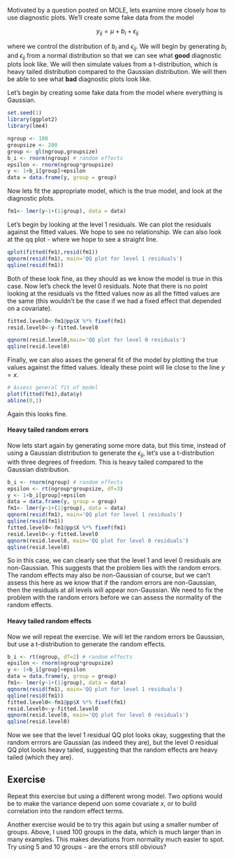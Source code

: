 Motivated by a question posted on MOLE, lets examine more closely how to use diagnostic plots. We'll create some fake data from the model

$$y_{ij} = \mu + b_i + \epsilon_{ij}$$

where we control the distribution of $b_i$ and $\epsilon_{ij}$. We will begin by generating $b_i$ and $\epsilon_{ij}$ from a normal distribution so that we can see what **good** diagnostic plots look like. We will then simulate values from a t-distribution, which is heavy tailed distribution compared to the Gaussian distribution. We will then be able to see what **bad** diagnostic plots look like.

Let's begin by creating some fake data from the model where everything is Gaussian.

```r
set.seed(1)
library(ggplot2)
library(lme4)

ngroup <- 100
groupsize <- 200
group <- gl(ngroup,groupsize)
b_i <- rnorm(ngroup) # random effects
epsilon <- rnorm(ngroup*groupsize)
y <- 1+b_i[group]+epsilon
data = data.frame(y, group = group)
```


Now lets fit the appropriate model, which is the true model, and look at the diagnostic plots.

```r
fm1<- lmer(y~1+(1|group), data = data)
```

Let's begin by looking at the level 1 residuals. We can plot the residuals against the  fitted values. We hope to see no relationship. We can also look at the qq plot - where we hope to see a straight line.

```r
qplot(fitted(fm1),resid(fm1))
qqnorm(resid(fm1), main='QQ plot for level 1 residuals')
qqline(resid(fm1))
```

Both of these look fine, as they should as we know the model is true in this case.
Now let's check the level 0 residuals. Note that there is no point looking at the residuals vs the fitted values now as all the fitted values are the same (this wouldn't be the case if we had a fixed effect that depended on a covariate).

```r
fitted.level0<-fm1@pp$X %*% fixef(fm1)
resid.level0<-y-fitted.level0

qqnorm(resid.level0,main='QQ plot for level 0 residuals')
qqline(resid.level0)
```

Finally, we can also asses the general fit of the model by plotting the true values against the fitted values. Ideally these point will lie close to the line $y=x$.

```r
# Assess general fit of model
plot(fitted(fm1),data$y)
abline(0,1)
```

Again this looks fine.


#### Heavy tailed random errors

Now lets start again by generating some more data, but this time, instead of using a Gaussian distribution to generate the $\epsilon_{ij}$, let's use a t-distribution with three degrees of freedom. This is  heavy tailed compared to the Gaussian distribution.

```r
b_i <- rnorm(ngroup) # random effects
epsilon <- rt(ngroup*groupsize, df=3)
y <- 1+b_i[group]+epsilon
data = data.frame(y, group = group)
fm1<- lmer(y~1+(1|group), data = data)
qqnorm(resid(fm1), main='QQ plot for level 1 residuals')
qqline(resid(fm1))
fitted.level0<-fm1@pp$X %*% fixef(fm1)
resid.level0<-y-fitted.level0
qqnorm(resid.level0, main='QQ plot for level 0 residuals')
qqline(resid.level0)
```

So in this case, we can clearly see that the level 1 and level 0 residuals are non-Gaussian. This suggests that the problem lies with the random errors. The random effects may also be non-Gaussian of course, but we can't assess this here as we know that if the random errors are non-Gaussian, then the residuals at all levels will appear non-Gaussian. We need to fix the problem with the random errors before we can assess the normality of the random effects.



#### Heavy tailed random effects

Now we will repeat the exercise. We will let the random errors be Gaussian, but use a t-distribution to generate the random effects.


```r
b_i <- rt(ngroup, df=2) # random effects
epsilon <- rnorm(ngroup*groupsize)
y <- 1+b_i[group]+epsilon
data = data.frame(y, group = group)
fm1<- lmer(y~1+(1|group), data = data)
qqnorm(resid(fm1), main='QQ plot for level 1 residuals')
qqline(resid(fm1))
fitted.level0<-fm1@pp$X %*% fixef(fm1)
resid.level0<-y-fitted.level0
qqnorm(resid.level0, main='QQ plot for level 0 residuals')
qqline(resid.level0)
```

Now we see that the level 1 residual QQ plot looks okay, suggesting that the random errrors are Gaussian (as indeed they are), but the level 0 residual QQ plot looks heavy tailed, suggesting that the random effects are heavy tailed (which they are).


## Exercise

Repeat this exercise but using a different wrong model. Two options would be to make the variance depend uon some covariate $x$, or to build correlation into the random effect terms.

Another exercise would be to try this again but using a smaller number of groups. Above, I used 100 groups in the data, which is much larger than in many examples. This makes deviations from normality much easier to spot. Try using 5 and 10 groups - are the errors still obvious? 